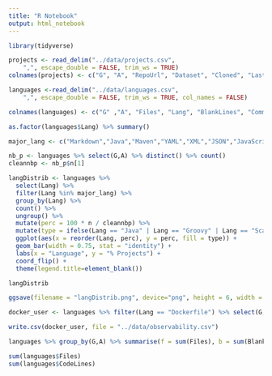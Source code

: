 ```yaml
---
title: "R Notebook"
output: html_notebook
---
```


```r
library(tidyverse)
```

```r
projects <- read_delim("../data/projects.csv", 
    ",", escape_double = FALSE, trim_ws = TRUE)
colnames(projects) <- c("G", "A", "RepoUrl", "Dataset", "Cloned", "LastCommitDate", "Commits", "Branches", "Tags", "Committers", "CommitID", "RootPOM", "Compile", "Test1", "Tests", "Test2")

languages <-read_delim("../data/languages.csv", 
    ",", escape_double = FALSE, trim_ws = TRUE, col_names = FALSE)

colnames(languages) <- c("G" ,"A", "Files", "Lang", "BlankLines", "Comments", "CodeLines")
```

```r


as.factor(languages$Lang) %>% summary()

major_lang <- c("Markdown","Java","Maven","YAML","XML","JSON","JavaScript","HTML","BourneShell","DOSBatch","Groovy","CSS","BourneAgainShell","Scala","ProGuard","TypeScript","make","SQL","XSD","Kotlin","Python","Ant","Sass","AsciiDoc","Dockerfile","VelocityTemplateLanguage","JSP","XSLT")

```


```r
nb_p <- languages %>% select(G,A) %>% distinct() %>% count()
cleannbp <- nb_p$n[1]

langDistrib <- languages %>%
  select(Lang) %>% 
  filter(Lang %in% major_lang) %>% 
  group_by(Lang) %>%
  count() %>% 
  ungroup() %>% 
  mutate(perc = 100 * n / cleannbp) %>% 
  mutate(type = ifelse(Lang == "Java" | Lang == "Groovy" | Lang == "Scala" | Lang == "Kotlin", "JVM", "Non JVM")) %>% 
  ggplot(aes(x = reorder(Lang, perc), y = perc, fill = type)) + 
  geom_bar(width = 0.75, stat = "identity") +
  labs(x = "Language", y = "% Projects") + 
  coord_flip() +
  theme(legend.title=element_blank())

langDistrib

ggsave(filename = "langDistrib.png", device="png", height = 6, width = 8,  units = c("in"))
```

```r
docker_user <- languages %>% filter(Lang == "Dockerfile") %>% select(G,A) %>% merge(y = projects, by.x = c("G", "A"), by.y = c("G", "A")) %>% filter(Compile == "true")
```

```r
write.csv(docker_user, file = "../data/observability.csv")
```

```r
languages %>% group_by(G,A) %>% summarise(f = sum(Files), b = sum(BlankLines), com = sum(Comments), loc = sum(CodeLines)) %>% summary()

sum(languages$Files)
sum(languages$CodeLines)

```
